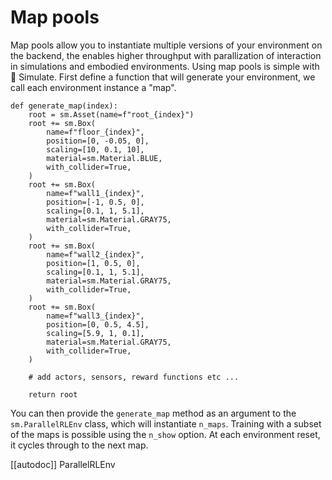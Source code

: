 <!--Copyright 2022 The HuggingFace Team. All rights reserved.

Licensed under the Apache License, Version 2.0 (the "License"); you may not use this file except in compliance with
the License. You may obtain a copy of the License at

http://www.apache.org/licenses/LICENSE-2.0

Unless required by applicable law or agreed to in writing, software distributed under the License is distributed on
an "AS IS" BASIS, WITHOUT WARRANTIES OR CONDITIONS OF ANY KIND, either express or implied. See the License for the
specific language governing permissions and limitations under the License.
-->

# Map pools

Map pools allow you to instantiate multiple versions of your environment on the backend, the enables higher 
throughput with parallization of interaction in simulations and embodied environments. 
Using map pools is simple with 🤗 Simulate. First define a function that will generate your environment, we call each environment instance a "map".

```
def generate_map(index):
    root = sm.Asset(name=f"root_{index}")
    root += sm.Box(
        name=f"floor_{index}",
        position=[0, -0.05, 0],
        scaling=[10, 0.1, 10],
        material=sm.Material.BLUE,
        with_collider=True,
    )
    root += sm.Box(
        name=f"wall1_{index}",
        position=[-1, 0.5, 0],
        scaling=[0.1, 1, 5.1],
        material=sm.Material.GRAY75,
        with_collider=True,
    )
    root += sm.Box(
        name=f"wall2_{index}",
        position=[1, 0.5, 0],
        scaling=[0.1, 1, 5.1],
        material=sm.Material.GRAY75,
        with_collider=True,
    )
    root += sm.Box(
        name=f"wall3_{index}",
        position=[0, 0.5, 4.5],
        scaling=[5.9, 1, 0.1],
        material=sm.Material.GRAY75,
        with_collider=True,
    )

    # add actors, sensors, reward functions etc ...

    return root
```

You can then provide the `generate_map` method as an argument to the `sm.ParallelRLEnv` class, which will instantiate `n_maps`. 
Training with a subset of the maps is possible using the `n_show` option. At each environment reset, it cycles through to the next map.

[[autodoc]] ParallelRLEnv

